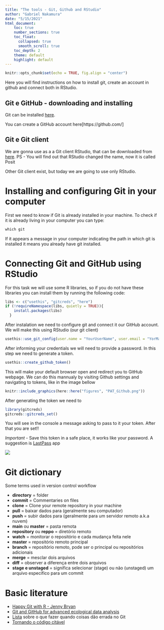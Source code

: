```yaml
---
title: "The tools - Git, Github and RStudio"
author: "Gabriel Nakamura"
date: "5/15/2021"
html_document:
    toc: true
    number_sections: true
    toc_float: 
      collapsed: true
      smooth_scroll: true
    toc_depth: 2
    theme: default
    highlight: default
---
```


```r
knitr::opts_chunk$set(echo = TRUE, fig.align = "center")
```

Here you will find instructions on how to install git, create an account in github and connect both in RStudio. 

## Git e GitHub - downloading and installing

Git can be installed [here](https://git-scm.com/).

You can create a GitHub account here[https://github.com/]

## Git e Git client

We are gonna use as a a Git client RStudio, that can be downloaded from [here](https://posit.co/products/open-source/rstudio/). PS - You will find out that RStudio changed the name, now it is called Posit

Other Git client exist, but today we are going to use only RStudio.

# Installing and configuring Git in your computer

First we need to know if Git is already installed in your machine. To check if it is already living in your computer you can type:

```r
which git
```

If it appears a message in your computer indicating the path in which git is installed it means you already have git installed.

# Connecting Git and GitHub using RStudio

For this task we will use some R libraries, so if you do not have these libraries you can install them by running the following code:

```r
libs <- c("usethis", "gitcreds", "here")
if (!requireNamespace(libs, quietly = TRUE)){
    install.packages(libs)
  }
```


After instalation we need to configure git and connect it our GitHub account. We will make this using RStudio (our git client)

```r

usethis::use_git_config(user.name = "YourUserName", user.email = "YorMail@example.br")
```

After informing your credentials we will need to provide a password. In this step we need to generate a token.

```r
usethis::create_github_token()
```

This will make your default browser open and redirect you to GitHub webpage.
We can do this mannualy by visiting Github settings and navigating to tokens, like in the image bellow

```r
knitr::include_graphics(here::here("figures", "PAT_Github.png"))
```


After generating the token we need to 
```r
library(gitcreds)
gitcreds::gitcreds_set()
```

You will see in the console a message asking to pass to it your token. After that you are set!!

*Important* - Save this token in a safe place, it works like your password. A suggestion is [LastPass](https://www.lastpass.com/) app


![](https://media0.giphy.com/media/ynRrAHj5SWAu8RA002/200.gif)

# Git dictionary

Some terms used in version control workflow

-  **directory** = folder
-  **commit** = Commentaries on files
-  **clone** =  Clone your remote repository in your machine
-  **pull** = baixar dados para (geralmente seu computador)
-  **push** = subir dados para (geralmente para um servidor remoto a.k.a nuvem)
-  **main** ou **master** = pasta remota
-  **repository** ou **reppo** = diretório remoto
-  **watch** = monitorar o repositório e cada mudança feita nele
-  **master** = repositório remoto principal
-  **branch** = repositório remoto, pode ser o principal ou repositórios adicionais
-  **merge** = mesclar dois arquivos
-  **diff** = observer a diferença entre dois arquivos
-  **stage e unstaged** = significa selecionar (stage) ou não (unstaged) um arquivo especifico para um commit

# Basic literature

- [Happy Git with R - Jenny Bryan](https://happygitwithr.com/)
- [Git and GitHub for advanced ecological data analysis](https://afredston.github.io/learn-git/learn-git.html?s=03)
- [Lista](https://ohshitgit.com/) sobre o que fazer quando coisas dão errada no Git
- [Tornando o código citável](https://guides.github.com/activities/citable-code/)
